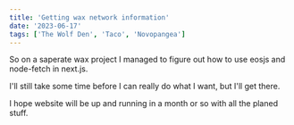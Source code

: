 ```yaml
---
title: 'Getting wax network information'
date: '2023-06-17'
tags: ['The Wolf Den', 'Taco', 'Novopangea']
---
```


So on a saperate wax project I managed to figure out how to use eosjs and node-fetch in next.js.

I'll still take some time before I can really do what I want, but I'll get there.

I hope website will be up and running in a month or so with all the planed stuff.